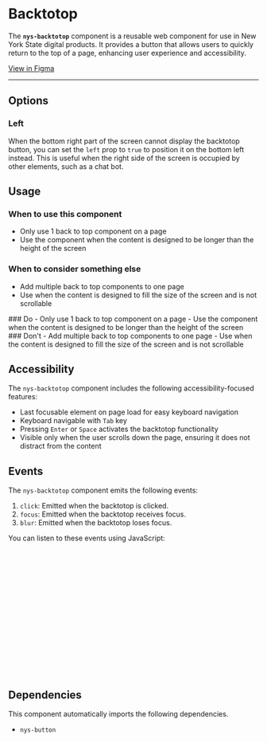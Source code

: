 
<Meta of={NysBacktotopStories} title="Components/Backtotop/Documentation" />

# Backtotop

The **`nys-backtotop`** component is a reusable web component for use in New York State digital products.
It provides a button that allows users to quickly return to the top of a page, enhancing user experience and accessibility.

<div class="nys-grid-row nys-grid-gap-1">
  <nys-badge label="Stable" prefixIcon="code"></nys-badge>
  <nys-badge
    prefixIcon
    prefix="WCAG 2.2"
    label="AA"
    intent="success"
  ></nys-badge>
  <p className="pill pill--uikit"><a href="https://www.figma.com/design/U2QpuSUXRTxbgG64Fzi9bu/branch/wTZOSy3UsUA1DuIQsaoEMB/%F0%9F%92%A0-NYS-Design-System?node-id=4303-2694&m=dev" target="_blank">View in Figma</a></p>
</div>

---

<Canvas of={NysBacktotopStories.Basic} />

<Controls />

## Options

### Left
When the bottom right part of the screen cannot display the backtotop button, you can set the `left` prop to `true` to position it on the bottom left instead.
This is useful when the right side of the screen is occupied by other elements, such as a chat bot.

<Canvas of={NysBacktotopStories.Left} />

## Usage

### When to use this component
- Only use 1 back to top component on a page
- Use the component when the content is designed to be longer than the height of the screen

### When to consider something else
- Add multiple back to top components to one page
- Use when the content is designed to fill the size of the screen and is not scrollable

<div className="nys-grid-row nys-grid-gap-lg">
  <div className="nys-mobile-lg:nys-grid-col">
    <div className="usage-card usage-card--do">
      ### <nys-icon name="check_circle" color="var(--nys-color-success)" /> Do
      - Only use 1 back to top component on a page
      - Use the component when the content is designed to be longer than the height of the screen
    </div>
  </div>
  <div className="nys-mobile-lg:nys-grid-col">
    <div className="usage-card usage-card--dont">
      ### <nys-icon name="error" color="var(--nys-color-danger)" /> Don't
      - Add multiple back to top components to one page
      - Use when the content is designed to fill the size of the screen and is not scrollable
    </div>
  </div>
</div>

## Accessibility

The `nys-backtotop` component includes the following accessibility-focused features:

- Last focusable element on page load for easy keyboard navigation
- Keyboard navigable with `Tab` key
- Pressing `Enter` or `Space` activates the backtotop functionality
- Visible only when the user scrolls down the page, ensuring it does not distract from the content

## Events

The `nys-backtotop` component emits the following events:

1. `click`: Emitted when the backtotop is clicked.
2. `focus`: Emitted when the backtotop receives focus.
3. `blur`: Emitted when the backtotop loses focus.

You can listen to these events using JavaScript:

```js
// Select the backtotop component
const backtotop = document.querySelector("nys-backtotop");

// Listen for the 'click' event
backtotop.addEventListener("click", () => {
	console.log("Backtotop clicked");
});

// Listen for the 'focus' event
backtotop.addEventListener("focus", () => {
	console.log("Backtotop is focused");
});

// Listen for the 'blur' event
backtotop.addEventListener("blur", () => {
	console.log("Backtotop lost focus");
});
```

## Dependencies

This component automatically imports the following dependencies.

- `nys-button`
